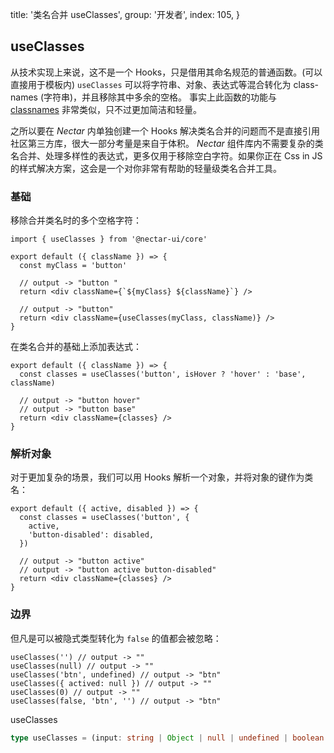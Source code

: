 
  title: '类名合并 useClasses',
  group: '开发者',
  index: 105,
}

## useClasses

从技术实现上来说，这不是一个 Hooks，只是借用其命名规范的普通函数。(可以直接用于模板内)
`useClasses` 可以将字符串、对象、表达式等混合转化为 class-names (字符串)，并且移除其中多余的空格。
事实上此函数的功能与 [classnames](https://www.npmjs.com/package/classnames) 非常类似，只不过更加简洁和轻量。

之所以要在 _Nectar_ 内单独创建一个 Hooks 解决类名合并的问题而不是直接引用社区第三方库，很大一部分考量是来自于体积。
_Nectar_ 组件库内不需要复杂的类名合并、处理多样性的表达式，更多仅用于移除空白字符。如果你正在 Css in JS 的样式解决方案，这会是一个对你非常有帮助的轻量级类名合并工具。

### 基础

移除合并类名时的多个空格字符：

```tsx
import { useClasses } from '@nectar-ui/core'

export default ({ className }) => {
  const myClass = 'button'

  // output -> "button "
  return <div className={`${myClass} ${className}`} />

  // output -> "button"
  return <div className={useClasses(myClass, className)} />
}
```

在类名合并的基础上添加表达式：

```tsx
export default ({ className }) => {
  const classes = useClasses('button', isHover ? 'hover' : 'base', className)

  // output -> "button hover"
  // output -> "button base"
  return <div className={classes} />
}
```

### 解析对象

对于更加复杂的场景，我们可以用 Hooks 解析一个对象，并将对象的键作为类名：

```tsx
export default ({ active, disabled }) => {
  const classes = useClasses('button', {
    active,
    'button-disabled': disabled,
  })

  // output -> "button active"
  // output -> "button active button-disabled"
  return <div className={classes} />
}
```

### 边界

但凡是可以被隐式类型转化为 `false` 的值都会被忽略：

```tsx
useClasses('') // output -> ""
useClasses(null) // output -> ""
useClasses('btn', undefined) // output -> "btn"
useClasses({ actived: null }) // output -> ""
useClasses(0) // output -> ""
useClasses(false, 'btn', '') // output -> "btn"
```

<Attributes edit="/pages/zh-cn/hooks/use-classes.mdx">
<Attributes.Title>useClasses</Attributes.Title>

```ts
type useClasses = (input: string | Object | null | undefined | boolean | number) => string
```

</Attributes>

